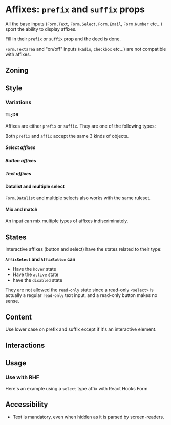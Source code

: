 
<Meta of={Stories} />
<Status id="formAffix" />

# Affixes: `prefix` and `suffix` props

All the base inputs (`Form.Text`, `Form.Select`, `Form.Email`, `Form.Number` etc...) sport the ability to display affixes.

Fill in their `prefix` or `suffix` prop and the deed is done.

`Form.Textarea` and "on/off" inputs (`Radio`, `Checkbox` etc...) are not compatible with affixes.

## Zoning

<FigmaImage
	src="https://www.figma.com/file/qc8oUSyVJM67gSsbTShftt/%F0%9F%93%90-Zoning?node-id=249%3A129"
	alt="zoning image for field groups"
/>

## Style

### Variations

#### TL;DR

Affixes are either `prefix` or `suffix`. They are one of the following types:

<Canvas>
	<Story of={Stories.QuickStart} />
</Canvas>

Both `prefix` and `affix` accept the same 3 kinds of objects.

##### Select affixes

<FigmaImage
	src="https://www.figma.com/file/FaYIWpJeP6LwjWr78L8eAr/Forms?node-id=2008%3A1"
	alt="Select affixes"
/>

<Canvas withSource="closed">
	<Story of={Stories.AffixSelect} />
</Canvas>

##### Button affixes

<FigmaImage
	src="https://www.figma.com/file/FaYIWpJeP6LwjWr78L8eAr/Forms?node-id=2008%3A112"
	alt="Button affixes"
/>

<Canvas withSource="closed">
	<Story of={Stories.AffixButton} />
</Canvas>

##### Text affixes

<FigmaImage
	src="https://www.figma.com/file/FaYIWpJeP6LwjWr78L8eAr/Forms?node-id=2008%3A50"
	alt="Text affixes"
/>

<Canvas withSource="closed">
	<Story of={Stories.AffixText} />
</Canvas>

#### Datalist and multiple select

`Form.Datalist` and multiple selects also works with the same ruleset.

<Canvas>
	<Story of={Stories.DatalistAffix} />
</Canvas>

#### Mix and match

An input can mix multiple types of affixes indiscriminately.

<FigmaImage
	src="https://www.figma.com/file/FaYIWpJeP6LwjWr78L8eAr/Forms?node-id=2008%3A1010"
	alt="An input group demo"
/>

<Canvas>
	<Story of={Stories.Mix} />
</Canvas>

## States

Interactive affixes (button and select) have the states related to their type:

**`AffixSelect` and `AffixButton` can**

- Have the `hover` state
- Have the `active` state
- have the `disabled` state

They are not allowed the `read-only` state since a read-only `<select>` is actually a regular `read-only` text input, and a read-only button makes no sense.

## Content

Use lower case on prefix and suffix except if it's an interactive element.

## Interactions

## Usage

### Use with RHF

Here's an example using a `select` type affix with React Hooks Form

<Canvas>
	<Story of={Stories.ReactHookForm} />
</Canvas>

## Accessibility

- Text is mandatory, even when hidden as it is parsed by screen-readers.
